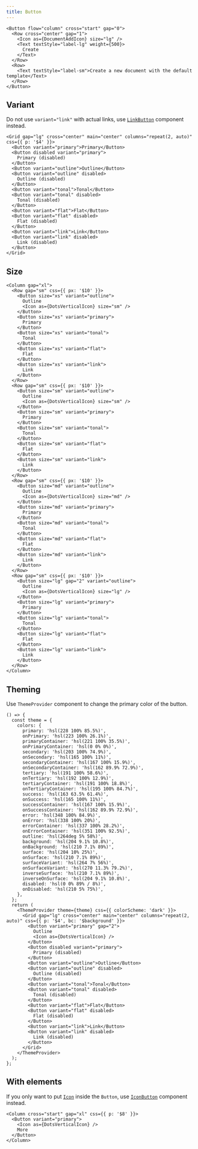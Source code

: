 ```yaml
---
title: Button
---
```



```tsx preview
<Button flow="column" cross="start" gap="0">
  <Row cross="center" gap="1">
    <Icon as={DocumentAddIcon} size="lg" />
    <Text textStyle="label-lg" weight={500}>
      Create
    </Text>
  </Row>
  <Row>
    <Text textStyle="label-sm">Create a new document with the default template</Text>
  </Row>
</Button>
```

## Variant

Do not use `variant="link"` with actual links, use [`LinkButton`](/components/LinkButton) component instead.

```tsx preview
<Grid gap="lg" cross="center" main="center" columns="repeat(2, auto)" css={{ p: '$4' }}>
  <Button variant="primary">Primary</Button>
  <Button disabled variant="primary">
    Primary (disabled)
  </Button>
  <Button variant="outline">Outline</Button>
  <Button variant="outline" disabled>
    Outline (disabled)
  </Button>
  <Button variant="tonal">Tonal</Button>
  <Button variant="tonal" disabled>
    Tonal (disabled)
  </Button>
  <Button variant="flat">Flat</Button>
  <Button variant="flat" disabled>
    Flat (disabled)
  </Button>
  <Button variant="link">Link</Button>
  <Button variant="link" disabled>
    Link (disabled)
  </Button>
</Grid>
```

## Size

```tsx preview
<Column gap="xl">
  <Row gap="sm" css={{ px: '$10' }}>
    <Button size="xs" variant="outline">
      Outline
      <Icon as={DotsVerticalIcon} size="sm" />
    </Button>
    <Button size="xs" variant="primary">
      Primary
    </Button>
    <Button size="xs" variant="tonal">
      Tonal
    </Button>
    <Button size="xs" variant="flat">
      Flat
    </Button>
    <Button size="xs" variant="link">
      Link
    </Button>
  </Row>
  <Row gap="sm" css={{ px: '$10' }}>
    <Button size="sm" variant="outline">
      Outline
      <Icon as={DotsVerticalIcon} size="sm" />
    </Button>
    <Button size="sm" variant="primary">
      Primary
    </Button>
    <Button size="sm" variant="tonal">
      Tonal
    </Button>
    <Button size="sm" variant="flat">
      Flat
    </Button>
    <Button size="sm" variant="link">
      Link
    </Button>
  </Row>
  <Row gap="sm" css={{ px: '$10' }}>
    <Button size="md" variant="outline">
      Outline
      <Icon as={DotsVerticalIcon} size="md" />
    </Button>
    <Button size="md" variant="primary">
      Primary
    </Button>
    <Button size="md" variant="tonal">
      Tonal
    </Button>
    <Button size="md" variant="flat">
      Flat
    </Button>
    <Button size="md" variant="link">
      Link
    </Button>
  </Row>
  <Row gap="sm" css={{ px: '$10' }}>
    <Button size="lg" gap="2" variant="outline">
      Outline
      <Icon as={DotsVerticalIcon} size="lg" />
    </Button>
    <Button size="lg" variant="primary">
      Primary
    </Button>
    <Button size="lg" variant="tonal">
      Tonal
    </Button>
    <Button size="lg" variant="flat">
      Flat
    </Button>
    <Button size="lg" variant="link">
      Link
    </Button>
  </Row>
</Column>
```

## Theming

Use `ThemeProvider` component to change the primary color of the button.

```tsx preview
() => {
  const theme = {
    colors: {
      primary: 'hsl(228 100% 85.5%)',
      onPrimary: 'hsl(223 100% 26.1%)',
      primaryContainer: 'hsl(221 100% 35.5%)',
      onPrimaryContainer: 'hsl(0 0% 0%)',
      secondary: 'hsl(203 100% 74.9%)',
      onSecondary: 'hsl(165 100% 11%)',
      secondaryContainer: 'hsl(167 100% 15.9%)',
      onSecondaryContainer: 'hsl(162 89.9% 72.9%)',
      tertiary: 'hsl(191 100% 58.6%)',
      onTertiary: 'hsl(192 100% 12.9%)',
      tertiaryContainer: 'hsl(191 100% 18.8%)',
      onTertiaryContainer: 'hsl(195 100% 84.7%)',
      success: 'hsl(163 63.5% 61.4%)',
      onSuccess: 'hsl(165 100% 11%)',
      successContainer: 'hsl(167 100% 15.9%)',
      onSuccessContainer: 'hsl(162 89.9% 72.9%)',
      error: 'hsl(348 100% 84.9%)',
      onError: 'hsl(338 100% 20%)',
      errorContainer: 'hsl(337 100% 28.2%)',
      onErrorContainer: 'hsl(351 100% 92.5%)',
      outline: 'hsl(264deg 5% 58%)',
      background: 'hsl(204 9.1% 10.8%)',
      onBackground: 'hsl(210 7.1% 89%)',
      surface: 'hsl(204 10% 25%)',
      onSurface: 'hsl(210 7.1% 89%)',
      surfaceVariant: 'hsl(264 7% 56%)',
      onSurfaceVariant: 'hsl(270 11.3% 79.2%)',
      inverseSurface: 'hsl(210 7.1% 89%)',
      inverseOnSurface: 'hsl(204 9.1% 10.8%)',
      disabled: 'hsl(0 0% 89% / 8%)',
      onDisabled: 'hsl(210 5% 75%)',
    },
  };
  return (
    <ThemeProvider theme={theme} css={{ colorScheme: 'dark' }}>
      <Grid gap="lg" cross="center" main="center" columns="repeat(2, auto)" css={{ p: '$4', bc: '$background' }}>
        <Button variant="primary" gap="2">
          Outline
          <Icon as={DotsVerticalIcon} />
        </Button>
        <Button disabled variant="primary">
          Primary (disabled)
        </Button>
        <Button variant="outline">Outline</Button>
        <Button variant="outline" disabled>
          Outline (disabled)
        </Button>
        <Button variant="tonal">Tonal</Button>
        <Button variant="tonal" disabled>
          Tonal (disabled)
        </Button>
        <Button variant="flat">Flat</Button>
        <Button variant="flat" disabled>
          Flat (disabled)
        </Button>
        <Button variant="link">Link</Button>
        <Button variant="link" disabled>
          Link (disabled)
        </Button>
      </Grid>
    </ThemeProvider>
  );
};
```

## With elements

If you only want to put [`Icon`](/components/Icon) inside the `Button`, use [`IconButton`](/components/IconButton) component instead.

```tsx preview
<Column cross="start" gap="xl" css={{ p: '$8' }}>
  <Button variant="primary">
    <Icon as={DotsVerticalIcon} />
    More
  </Button>
</Column>
```
